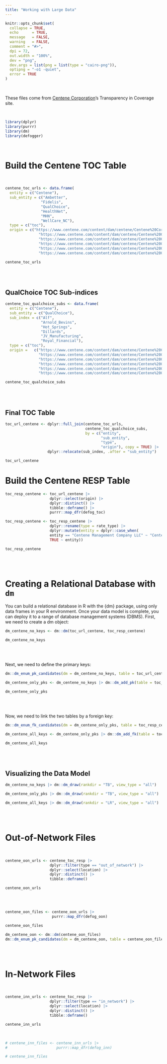 ```yaml
---
title: "Working with Large Data"
---
```


```r
knitr::opts_chunk$set(
  collapse = TRUE,
  echo      = TRUE, 
  message   = FALSE, 
  warning   = FALSE,
  comment = "#>",
  dpi = 72, 
  out.width = "100%",
  dev = "png",
  dev.args = list(png = list(type = "cairo-png")),
  optipng = "-o1 -quiet",
  error = TRUE
)
```

<br>

These files come from [Centene Corporation](https://www.centene.com/price-transparency-files.html)'s Transparency in Coverage site.

<br>

```r
library(dplyr)
library(purrr)
library(dm)
library(defogger)
```

<br>

# Build the Centene TOC Table

<br>

```r
centene_toc_urls <- data.frame(
  entity = c("Centene"),
  sub_entity = c("Ambetter", 
                "Fidelis", 
                "QualChoice", 
                "HealthNet", 
                "MHN", 
                "WellCare_NC"),
  type = c("toc"),
  origin = c("https://www.centene.com/content/dam/centene/Centene%20Corporate/json/DOCUMENT/2022-08-30_ambetter_index.json", 
               "https://www.centene.com/content/dam/centene/Centene%20Corporate/json/DOCUMENT/2022-08-30_fidelis_index.json",
               "https://www.centene.com/content/dam/centene/Centene%20Corporate/json/DOCUMENT/2022-08-30_qualchoice_index.json",
               "https://www.centene.com/content/dam/centene/Centene%20Corporate/json/DOCUMENT/2022-08-30_healthnet_index.json",
               "https://www.centene.com/content/dam/centene/Centene%20Corporate/json/DOCUMENT/2022-08-30_mhn_index.json",
               "https://www.centene.com/content/dam/centene/Centene%20Corporate/json/DOCUMENT/2022-08-30_wellcarenc_index.json"))
```

```r
centene_toc_urls
```
<br><br>

## QualChoice TOC Sub-indices

```r
centene_toc_qualchoice_subs <- data.frame(
  entity = c("Centene"),
  sub_entity = c("QualChoice"),
  sub_index = c("Alf",
                "Arnold_Bevins",
                "Hot_Springs",
                "Dillards",
                "JV_Manufacturing",
                "Royal_Financial"),
  type = c("toc"),
  origin =   c("https://www.centene.com/content/dam/centene/Centene%20Corporate/json/DOCUMENT/2022-08-30_qualchoice_alf_index.json",
               "https://www.centene.com/content/dam/centene/Centene%20Corporate/json/DOCUMENT/2022-08-30_qualchoice_arnold_and_blevins_index.json",
               "https://www.centene.com/content/dam/centene/Centene%20Corporate/json/DOCUMENT/2022-08-30_qualchoice_city_of_hot_springs_index.json",
               "https://www.centene.com/content/dam/centene/Centene%20Corporate/json/DOCUMENT/2022-08-30_qualchoice_dillards_index.json",
               "https://www.centene.com/content/dam/centene/Centene%20Corporate/json/DOCUMENT/2022-08-30_qualchoice_jv_manufacturing_index.json",
               "https://www.centene.com/content/dam/centene/Centene%20Corporate/json/DOCUMENT/2022-08-30_qualchoice_royal_financial_index.json"))
```

```r
centene_toc_qualchoice_subs
```

<br><br>

## Final TOC Table

```r
toc_url_centene <- dplyr::full_join(centene_toc_urls, 
                                    centene_toc_qualchoice_subs, 
                                    by = c("entity", 
                                           "sub_entity", 
                                           "type", 
                                           "origin"), copy = TRUE) |> 
                   dplyr::relocate(sub_index, .after = "sub_entity")
```


```r
toc_url_centene
```
# Build the Centene RESP Table

```r
toc_resp_centene <- toc_url_centene |> 
                    dplyr::select(origin) |>
                    dplyr::distinct() |> 
                    tibble::deframe() |> 
                    purrr::map_dfr(defog_toc)

toc_resp_centene <- toc_resp_centene |> 
                    dplyr::rename(type = rate_type) |> 
                    dplyr::mutate(entity = dplyr::case_when(
                    entity == "Centene Management Company LLC" ~ "Centene", 
                    TRUE ~ entity))
```

```r
toc_resp_centene
```

<br><br>

# Creating a Relational Database with `dm`

You can build a relational database in R with the {dm} package, using only data frames in your R environment. Once your data model is complete, you can deploy it to a range of database management systems (DBMS). First, we need to create a dm object:

```r
dm_centene_no_keys <- dm::dm(toc_url_centene, toc_resp_centene)
```

```r
dm_centene_no_keys
```

<br><br>

Next, we need to define the primary keys:

```r
dm::dm_enum_pk_candidates(dm = dm_centene_no_keys, table = toc_url_centene)
```

```r
dm_centene_only_pks <- dm_centene_no_keys |> dm::dm_add_pk(table = toc_url_centene, columns = origin)
```


```r
dm_centene_only_pks
```
<br><br>

Now, we need to link the two tables by a foreign key:

```r
dm::dm_enum_fk_candidates(dm = dm_centene_only_pks, table = toc_resp_centene, ref_table = toc_url_centene)
```

```r
dm_centene_all_keys <- dm_centene_only_pks |> dm::dm_add_fk(table = toc_resp_centene, columns = origin, ref_table = toc_url_centene)
```


```r
dm_centene_all_keys
```
<br><br>

## Visualizing the Data Model

```r
dm_centene_no_keys |> dm::dm_draw(rankdir = "TB", view_type = "all")
```

```r
dm_centene_only_pks |> dm::dm_draw(rankdir = "TB", view_type = "all")
```

```r
dm_centene_all_keys |> dm::dm_draw(rankdir = "LR", view_type = "all")
```

<br><br>

# Out-of-Network Files

<br>

```r
centene_oon_urls <- centene_toc_resp |> 
                    dplyr::filter(type == "out_of_network") |> 
                    dplyr::select(location) |> 
                    dplyr::distinct() |> 
                    tibble::deframe()
```


```r
centene_oon_urls
```
<br><br>

```r
centene_oon_files <- centene_oon_urls |> 
                     purrr::map_dfr(defog_oon)
```

```r
centene_oon_files
```


```r
dm_centene_oon <- dm::dm(centene_oon_files)
dm::dm_enum_pk_candidates(dm = dm_centene_oon, table = centene_oon_files)
```

<br><br>

# In-Network Files

<br>

```r
centene_inn_urls <- centene_toc_resp |> 
                    dplyr::filter(type == "in_network") |> 
                    dplyr::select(location) |> 
                    dplyr::distinct() |> 
                    tibble::deframe()
```


```r
centene_inn_urls
```

<br>

```r
# centene_inn_files <- centene_inn_urls |> 
#                      purrr::map_dfr(defog_inn)
```

```r
# centene_inn_files
```
